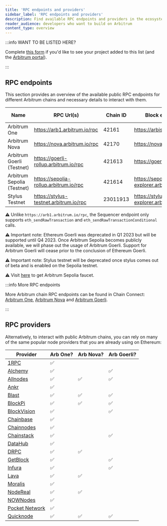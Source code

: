 ```yaml
---
title: 'RPC endpoints and providers'
sidebar_label: 'RPC endpoints and providers'
description: Find available RPC endpoints and providers in the ecosystem
reader_audience: developers who want to build on Arbitrum
content_type: overview
---
```


:::info WANT TO BE LISTED HERE?

Complete [this form](https://docs.google.com/forms/d/e/1FAIpQLSdw0U-9LcLuih5TZ_QghS-S_MS4wCKSEigA_IQEza_hFmNVow/viewform) if you'd like to see your project added to this list (and the [Arbitrum portal](https://portal.arbitrum.one/)).

:::

## RPC endpoints

This section provides an overview of the available public RPC endpoints for different Arbitrum chains and necessary details to interact with them.

| Name                       | RPC Url(s)                             | Chain ID | Block explorer                               | Underlying chain | Tech stack       | Sequencer feed URL                    | Sequencer endpoint<sup>⚠️</sup>                  |
| -------------------------- | -------------------------------------- | -------- | -------------------------------------------- | ---------------- | ---------------- | ------------------------------------- | ------------------------------------------------ |
| Arbitrum One               | https://arb1.arbitrum.io/rpc           | 42161    | https://arbiscan.io/                         | Ethereum         | Nitro (Rollup)   | wss://arb1.arbitrum.io/feed           | https://arb1-sequencer.arbitrum.io/rpc           |
| Arbitrum Nova              | https://nova.arbitrum.io/rpc           | 42170    | https://nova.arbiscan.io/                    | Ethereum         | Nitro (AnyTrust) | wss://nova.arbitrum.io/feed           | https://nova-sequencer.arbitrum.io/rpc           |
| Arbitrum Goerli (Testnet)  | https://goerli-rollup.arbitrum.io/rpc  | 421613   | https://goerli.arbiscan.io                   | Goerli           | Nitro (Rollup)   | wss://goerli-rollup.arbitrum.io/feed  | https://goerli-rollup-sequencer.arbitrum.io/rpc  |
| Arbitrum Sepolia (Testnet) | https://sepolia-rollup.arbitrum.io/rpc | 421614   | https://sepolia-explorer.arbitrum.io/        | Sepolia          | Nitro (Rollup)   | wss://sepolia-rollup.arbitrum.io/feed | https://sepolia-rollup-sequencer.arbitrum.io/rpc |
| Stylus Testnet             | https://stylus-testnet.arbitrum.io/rpc | 23011913 | https://stylus-testnet-explorer.arbitrum.io/ | Arbitrum Sepolia | Nitro (Rollup)   | wss://stylus-sepolia.arbitrum.io/feed | https://stylus-testnet-sequencer.arbitrum.io/rpc |

⚠️ Unlike `https://arb1.arbitrum.io/rpc`, the Sequencer endpoint only supports `eth_sendRawTransaction` and `eth_sendRawTransactionConditional` calls.

⚠️ Important note: Ethereum Goerli was deprecated in Q1 2023 but will be supported until Q4 2023. Once Arbitrum Sepolia becomes publicly available, we will phase out the usage of Arbitrum Goerli. Support for Arbitrum Goerli will cease prior to the conclusion of Ethereum Goerli.

⚠️ Important note: Stylus testnet will be deprecated once stylus comes out of beta and is enabled on the Sepolia testnet.

⚠️ Visit [here](https://faucet.quicknode.com/arbitrum/sepolia) to get Arbitrum Sepolia faucet.

:::info More RPC endpoints

More Arbitrum chain RPC endpoints can be found in Chain Connect: [Arbitrum One](https://www.alchemy.com/chain-connect/chain/arbitrum-one), [Arbitrum Nova](https://www.alchemy.com/chain-connect/chain/arbitrum-nova) and [Arbitrum Goerli](https://www.alchemy.com/chain-connect/chain/arbitrum-goerli).

:::

## RPC providers

Alternatively, to interact with public Arbitrum chains, you can rely on many of the same popular node providers that you are already using on Ethereum:

| Provider                                                                    | Arb One? | Arb Nova? | Arb Goerli? |
| --------------------------------------------------------------------------- | -------- | --------- | ----------- |
| [1RPC](https://docs.ata.network/1rpc/introduction/#supported-networks)      | ✅       |           |             |
| [Alchemy](https://docs.alchemy.com/reference/arbitrum-api-quickstart)       | ✅       |           | ✅          |
| [Allnodes](https://arbitrum.publicnode.com)                                 | ✅       | ✅        | ✅          |
| [Ankr](https://www.ankr.com/docs/build-blockchain/chains/v1/arb-api)        | ✅       |           |             |
| [Blast](https://blastapi.io/public-api/arbitrum)                            | ✅       | ✅        | ✅          |
| [BlockPi](https://docs.blockpi.io/)                                         | ✅       | ✅        | ✅          |
| [BlockVision](https://dashboard.blockvision.org/connect)                    | ✅       |           | ✅          |
| [Chainbase](https://docs.chainbase.online/r/welcome-to-chainbase/readme)    | ✅       |           |             |
| [Chainnodes](https://www.chainnodes.org/)                                   | ✅       |           |             |
| [Chainstack](https://chainstack.com/build-better-with-arbitrum/)            | ✅       |           | ✅          |
| [DataHub](https://datahub.figment.io/)                                      | ✅       |           |             |
| [DRPC](https://drpc.org)                                                    | ✅       | ✅        |             |
| [GetBlock](https://getblock.io/docs/)                                       | ✅       |           | ✅          |
| [Infura](https://docs.infura.io/infura/networks/arbitrum)                   | ✅       |           | ✅          |
| [Lava](https://docs.lavanet.xyz/gateway-access)                             | ✅       | ✅        |             |
| [Moralis](https://docs.moralis.io/reference/introduction)                   | ✅       |           |             |
| [NodeReal](https://nodereal.io/meganode/api-marketplace/arbitrum-nitro-rpc) | ✅       | ✅        |             |
| [NOWNodes](https://nownodes.io/nodes/arbitrum)                              | ✅       |           |             |
| [Pocket Network](https://www.pokt.network/arbitrum-rpc-service)             | ✅       |           |             |
| [Quicknode](https://www.quicknode.com/chains/arb)                           | ✅       | ✅        | ✅          |
